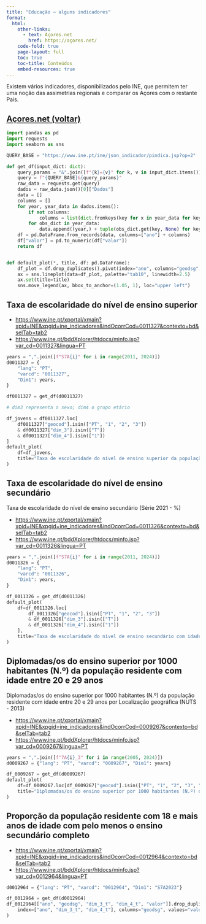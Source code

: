 ```yaml
---
title: "Educação — alguns indicadores"
format:
  html:
    other-links:
      - text: Açores.net
        href: https://açores.net/
    code-fold: true
    page-layout: full
    toc: true
    toc-title: Conteúdos
    embed-resources: true
---
```

Existem vários indicadores, disponibilizados pelo INE, que permitem ter uma noção das assimetrias regionais e comparar os Açores com o restante País.

## [Açores.net (voltar)](https://açores.net/)

```python
import pandas as pd
import requests
import seaborn as sns

QUERY_BASE = "https://www.ine.pt/ine/json_indicador/pindica.jsp?op=2"

def get_df(input_dict: dict):
    query_params = "&".join([f"{k}={v}" for k, v in input_dict.items()])
    query = f"{QUERY_BASE}&{query_params}"
    raw_data = requests.get(query)
    dados = raw_data.json()[0]["Dados"]
    data = []
    columns = []
    for year, year_data in dados.items():
        if not columns:
            columns = list(dict.fromkeys(key for x in year_data for key in x))
        for obs_dict in year_data:
            data.append((year,) + tuple(obs_dict.get(key, None) for key in columns))
    df = pd.DataFrame.from_records(data, columns=["ano"] + columns)
    df["valor"] = pd.to_numeric(df["valor"])
    return df


def default_plot(*, title, df: pd.DataFrame):
    df_plot = df.drop_duplicates().pivot(index="ano", columns="geodsg", values="valor")
    ax = sns.lineplot(data=df_plot, palette="tab10", linewidth=2.5)
    ax.set(title=title)
    sns.move_legend(ax, bbox_to_anchor=(1.05, 1), loc="upper left")

```
## Taxa de escolaridade do nível de ensino superior
* <https://www.ine.pt/xportal/xmain?xpid=INE&xpgid=ine_indicadores&indOcorrCod=0011327&contexto=bd&selTab=tab2>
* <https://www.ine.pt/bddXplorer/htdocs/minfo.jsp?var_cd=0011327&lingua=PT>
```python
years = ",".join([f"S7A{i}" for i in range(2011, 2024)])
d0011327 = {
    "lang": "PT",
    "varcd": "0011327",
    "Dim1": years,
}

df0011327 = get_df(d0011327)

# dim3 representa o sexo; dim4 o grupo etário

df_jovens = df0011327.loc[
    df0011327["geocod"].isin(["PT", "1", "2", "3"])
    & df0011327["dim_3"].isin(["T"])
    & df0011327["dim_4"].isin(["1"])
]
default_plot(
    df=df_jovens,
    title="Taxa de escolaridade do nível de ensino superior da população residente com idade entre 25 e 34 (%)",
)
```
## Taxa de escolaridade do nível de ensino secundário
Taxa de escolaridade do nível de ensino secundário (Série 2021 - %)

* <https://www.ine.pt/xportal/xmain?xpid=INE&xpgid=ine_indicadores&indOcorrCod=0011326&contexto=bd&selTab=tab2>
* <https://www.ine.pt/bddXplorer/htdocs/minfo.jsp?var_cd=0011326&lingua=PT>
```python
years = ",".join([f"S7A{i}" for i in range(2011, 2024)])
d0011326 = {
    "lang": "PT",
    "varcd": "0011326",
    "Dim1": years,
}

df_0011326 = get_df(d0011326)
default_plot(
    df=df_0011326.loc[
        df_0011326["geocod"].isin(["PT", "1", "2", "3"])
        & df_0011326["dim_3"].isin(["T"])
        & df_0011326["dim_4"].isin(["1"])
    ],
    title="Taxa de escolaridade do nível de ensino secundário com idade entre 20 e 24 (%)",
)
```
## Diplomadas/os do ensino superior por 1000 habitantes (N.º) da população residente com idade entre 20 e 29 anos
Diplomadas/os do ensino superior por 1000 habitantes (N.º) da população residente com idade entre 20 e 29 anos por Localização geográfica (NUTS - 2013)

* <https://www.ine.pt/xportal/xmain?xpid=INE&xpgid=ine_indicadores&indOcorrCod=0009267&contexto=bd&selTab=tab2>
* <https://www.ine.pt/bddXplorer/htdocs/minfo.jsp?var_cd=0009267&lingua=PT>
```python
years = ",".join([f"7A{i}_3" for i in range(2005, 2024)])
d0009267 = {"lang": "PT", "varcd": "0009267", "Dim1": years}

df_0009267 = get_df(d0009267)
default_plot(
    df=df_0009267.loc[df_0009267["geocod"].isin(["PT", "1", "2", "3", "2004203"])],
    title="Diplomadas/os do ensino superior por 1000 habitantes (N.º) da população residente com idade entre 20 e 29 anos",
)
```
## Proporção da população residente com 18 e mais anos de idade com pelo menos o ensino secundário completo
* <https://www.ine.pt/xportal/xmain?xpid=INE&xpgid=ine_indicadores&indOcorrCod=0012964&contexto=bd&selTab=tab2>
* <https://www.ine.pt/bddXplorer/htdocs/minfo.jsp?var_cd=0012964&lingua=PT>
```python
d0012964 = {"lang": "PT", "varcd": "0012964", "Dim1": "S7A2023"}

df_0012964 = get_df(d0012964)
df_0012964[["ano", "geodsg", "dim_3_t", "dim_4_t", "valor"]].drop_duplicates().pivot(
    index=["ano", "dim_3_t", "dim_4_t"], columns="geodsg", values="valor"
)
```
